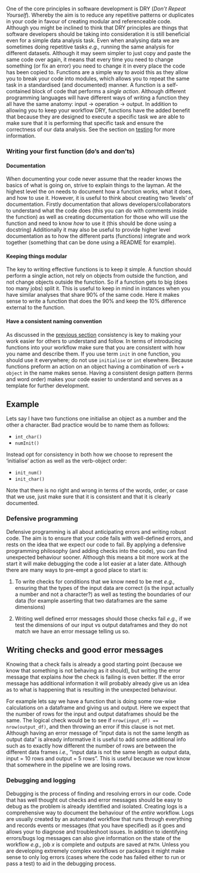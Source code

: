 One of the core principles in software development is DRY (*Don't Repeat Yourself*). Whereby the aim is to reduce any repetitive patterns or duplicates in your code in favour of creating modular and referenceable code. Although you might be inclined to think that DRY principles are things that software developers should be taking into consideration it is still beneficial even for a simple data analysis task. Even when analysing data we are sometimes doing repetitive tasks *e.g.,* running the same analysis for different datasets. Although it may seem simpler to just copy and paste the same code over again, it means that every time you need to change something (or fix an error) you need to change it in every place the code has been copied to. Functions are a simple way to avoid this as they allow you to break your code into modules, which allows you to repeat the same task in a standardised (and documented) manner. A function is a self-contained block of code that performs a *single action*. Although different programming languages will have different ways of writing a function they all have the same anatomy: input -\> operation -\> output. In addition to allowing you to keep your workflow DRY, functions have the added benefit that because they are designed to execute a specific task we are able to make sure that it is performing that specific task and ensure the correctness of our data analysis. See the section on [testing](sections/03_testing_code.qmd) for more information.

### Writing your first function (do's and don'ts)

#### Documentation

When documenting your code never assume that the reader knows the basics of what is going on, strive to explain things to the layman. At the highest level the on needs to document how a function works, what it does, and how to use it. However, it is useful to think about creating two 'levels' of documentation. Firstly documentation that allows developers/collaborators to understand what the code does (this you can do with comments inside the function) as well as creating documentation for those who will use the function and need to know *how* to use it (this should be done using a docstring) Additionally it may also be useful to provide higher level documentation as to how the different parts (functions) integrate and work together (something that can be done using a README for example).

#### Keeping things modular

The key to writing effective functions is to keep it simple. A function should perform a single action, not rely on objects from outside the function, and not change objects outside the function. So if a function gets to big (does too many jobs) split it. This is useful to keep in mind in instances when you have similar analyses that share 90% of the same code. Here it makes sense to write a function that does the 90% and keep the 10% difference external to the function.

#### Have a consistent naming convention

As discussed in the [previous section](sections/01_structured_workflow.qmd) consistency is key to making your work easier for others to understand and follow. In terms of introducing functions into your workflow make sure that you are consistent with how you name and describe them. If you use term `init` in one function, you should use it everywhere; do not use `initialise` or `int` elsewhere. Because functions preform an action on an object having a combination of `verb` + `object` in the name makes sense. Having a consistent design pattern (terms and word order) makes your code easier to understand and serves as a template for further development.

::: {.callout-tip collapse="true"}
## Example

Lets say I have two functions one initialise an object as a number and the other a character. Bad practice would be to name them as follows:

-   `int_char()`
-   `numInit()`

Instead opt for consistency in both how we choose to represent the 'initialise' action as well as the verb-object order:

-   `init_num()`
-   `init_char()`

Note that there is no right and wrong in terms of the words, order, or case that we use, just make sure that it is consistent and that it is clearly documented.
:::

### Defensive programming

Defensive programming is all about anticipating errors and writing robust code. The aim is to ensure that your code fails with well-defined errors, and rests on the idea that we expect our code to fail. By applying a defensive programming philosophy (and adding checks into the code), you can find unexpected behaviour sooner. Although this means a bit more work at the start it will make debugging the code a lot easier at a later date. Although there are many ways to pre-empt a good place to start is:

1.  To write checks for conditions that we know need to be met *e.g.,* ensuring that the types of the input data are correct (is the input actually a number and not a character?) as well as testing the boundaries of our data (for example asserting that two dataframes are the same dimensions)

2.  Writing well defined error messages should those checks fail *e.g.,* if we test the dimensions of our input vs output dataframes and they do not match we have an error message telling us so.

::: {.callout-tip collapse="true"}
## Writing checks and good error messages

Knowing that a check fails is already a good starting point (because we know that something is not behaving as it should), but writing the error message that explains *how* the check is failing is even better. If the error message has additional information it will probably already give us an idea as to what is happening that is resulting in the unexpected behaviour.

For example lets say we have a function that is doing some row-wise calculations on a dataframe and giving us and output. Here we expect that the number of rows for the input and output dataframes should be the same. The logical check would be to see if `nrow(input_df) == nrow(output_df)`, and then throwing an error if this clause is not met. Although having an error message of "input data is not the same length as output data" is already informative it is useful to add some additional info such as to exactly how different the number of rows are between the different data frames *i.e.,* "input data is not the same length as output data, input = 10 rows and output = 5 rows". This is useful because we now know that somewhere in the pipeline we are losing rows.
:::

### Debugging and logging

Debugging is the process of finding and resolving errors in our code. Code that has well thought out checks and error messages should be easy to debug as the problem is already identified and isolated. Creating logs is a comprehensive way to document the behaviour of the *entire* workflow. Logs are usually created by an automated workflow that runs through everything and records events or messages (that you have specified) as it goes and allows your to diagnose and troubleshoot issues. In addition to identifying errors/bugs log messages can also give information on the state of the workflow *e.g.,* job $x$ is complete and outputs are saved at `PATH`. Unless you are developing extremely complex workflows or packages it might make sense to only log errors (cases where the code has failed either to run or pass a test) to aid in the debugging process.